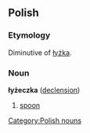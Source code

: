 ==Polish==

===Etymology===
Diminutive of [[łyżka]].

===Noun===
'''łyżeczka''' {{f}} ([[Wiktionary Appendix:Polish hard feminine noun declension|declension]])

# [[spoon]]

[[Category:Polish nouns]]